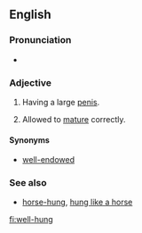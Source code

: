 ==English==

===Pronunciation===
* {{rhymes|ʌŋ}}

===Adjective===
{{en-adj|head=[[well]][[-]][[hung]]|better-hung|best-hung}}

# {{context|informal|lang=en}} Having a large [[penis]].
# {{context|of [[game]] meat|lang=en}} Allowed to [[mature]] correctly.

====Synonyms====
* {{sense|having a large penis}} [[well-endowed]]

===See also===
* [[horse-hung]], [[hung like a horse]]

[[fi:well-hung]]
